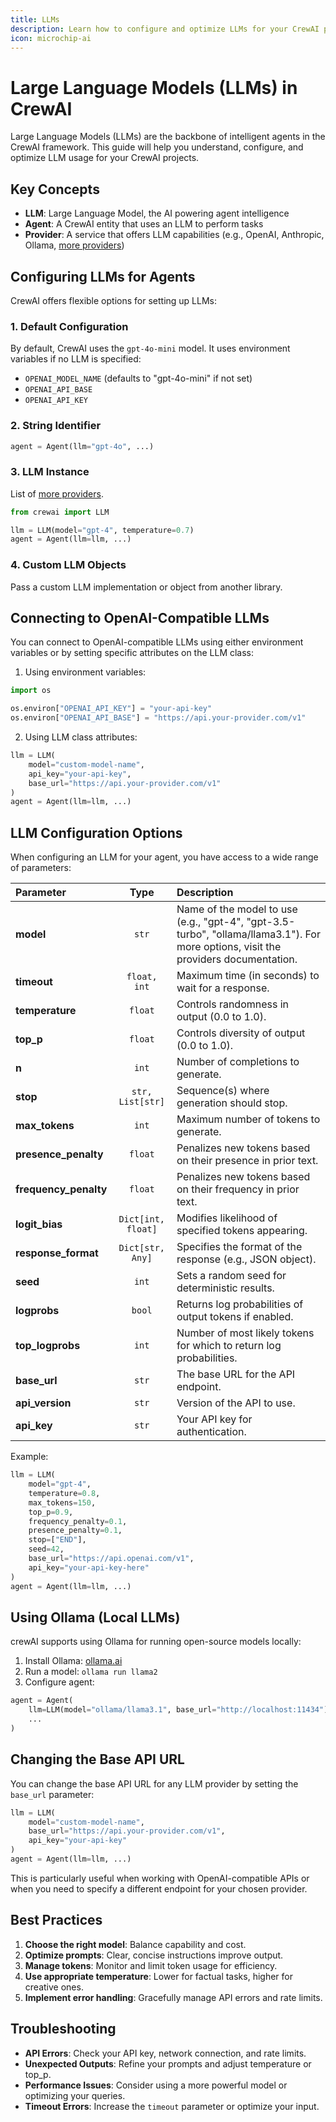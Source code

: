 ```yaml
---
title: LLMs
description: Learn how to configure and optimize LLMs for your CrewAI projects.
icon: microchip-ai
---
```


# Large Language Models (LLMs) in CrewAI

Large Language Models (LLMs) are the backbone of intelligent agents in the CrewAI framework. This guide will help you understand, configure, and optimize LLM usage for your CrewAI projects.

## Key Concepts

- **LLM**: Large Language Model, the AI powering agent intelligence
- **Agent**: A CrewAI entity that uses an LLM to perform tasks
- **Provider**: A service that offers LLM capabilities (e.g., OpenAI, Anthropic, Ollama, [more providers](https://docs.litellm.ai/docs/providers))

## Configuring LLMs for Agents

CrewAI offers flexible options for setting up LLMs:

### 1. Default Configuration

By default, CrewAI uses the `gpt-4o-mini` model. It uses environment variables if no LLM is specified:
- `OPENAI_MODEL_NAME` (defaults to "gpt-4o-mini" if not set)
- `OPENAI_API_BASE`
- `OPENAI_API_KEY`

### 2. String Identifier

```python Code
agent = Agent(llm="gpt-4o", ...)
```

### 3. LLM Instance

List of [more providers](https://docs.litellm.ai/docs/providers).

```python Code
from crewai import LLM

llm = LLM(model="gpt-4", temperature=0.7)
agent = Agent(llm=llm, ...)
```

### 4. Custom LLM Objects

Pass a custom LLM implementation or object from another library.

## Connecting to OpenAI-Compatible LLMs

You can connect to OpenAI-compatible LLMs using either environment variables or by setting specific attributes on the LLM class:

1. Using environment variables:

```python Code
import os

os.environ["OPENAI_API_KEY"] = "your-api-key"
os.environ["OPENAI_API_BASE"] = "https://api.your-provider.com/v1"
```

2. Using LLM class attributes:

```python Code
llm = LLM(
    model="custom-model-name",
    api_key="your-api-key",
    base_url="https://api.your-provider.com/v1"
)
agent = Agent(llm=llm, ...)
```

## LLM Configuration Options

When configuring an LLM for your agent, you have access to a wide range of parameters:

| Parameter         | Type            | Description                                                                                      |
|:------------------|:---------------:|:-------------------------------------------------------------------------------------------------|
| **model**            | `str`             | Name of the model to use (e.g., "gpt-4", "gpt-3.5-turbo", "ollama/llama3.1"). For more options, visit the providers documentation. |
| **timeout**          | `float, int`      | Maximum time (in seconds) to wait for a response.                                                |
| **temperature**      | `float`           | Controls randomness in output (0.0 to 1.0).                                                      |
| **top_p**            | `float`           | Controls diversity of output (0.0 to 1.0).                                                       |
| **n**                | `int`             | Number of completions to generate.                                                               |
| **stop**             | `str, List[str]`  | Sequence(s) where generation should stop.                                                        |
| **max_tokens**       | `int`             | Maximum number of tokens to generate.                                                            |
| **presence_penalty** | `float`           | Penalizes new tokens based on their presence in prior text.                                      |
| **frequency_penalty**| `float`           | Penalizes new tokens based on their frequency in prior text.                                     |
| **logit_bias**       | `Dict[int, float]`| Modifies likelihood of specified tokens appearing.                                              |
| **response_format**  | `Dict[str, Any]`  | Specifies the format of the response (e.g., JSON object).                                        |
| **seed**             | `int`             | Sets a random seed for deterministic results.                                                    |
| **logprobs**         | `bool`            | Returns log probabilities of output tokens if enabled.                                           |
| **top_logprobs**     | `int`             | Number of most likely tokens for which to return log probabilities.                              |
| **base_url**         | `str`             | The base URL for the API endpoint.                                                               |
| **api_version**      | `str`             | Version of the API to use.                                                                       |
| **api_key**          | `str`             | Your API key for authentication.                                                                 |


Example:

```python Code
llm = LLM(
    model="gpt-4",
    temperature=0.8,
    max_tokens=150,
    top_p=0.9,
    frequency_penalty=0.1,
    presence_penalty=0.1,
    stop=["END"],
    seed=42,
    base_url="https://api.openai.com/v1",
    api_key="your-api-key-here"
)
agent = Agent(llm=llm, ...)
```
## Using Ollama (Local LLMs)

crewAI supports using Ollama for running open-source models locally:

1. Install Ollama: [ollama.ai](https://ollama.ai/)
2. Run a model: `ollama run llama2`
3. Configure agent:

```python Code
agent = Agent(
    llm=LLM(model="ollama/llama3.1", base_url="http://localhost:11434"),
    ...
)
```

## Changing the Base API URL

You can change the base API URL for any LLM provider by setting the `base_url` parameter:

```python Code
llm = LLM(
    model="custom-model-name",
    base_url="https://api.your-provider.com/v1",
    api_key="your-api-key"
)
agent = Agent(llm=llm, ...)
```

This is particularly useful when working with OpenAI-compatible APIs or when you need to specify a different endpoint for your chosen provider.

## Best Practices

1. **Choose the right model**: Balance capability and cost.
2. **Optimize prompts**: Clear, concise instructions improve output.
3. **Manage tokens**: Monitor and limit token usage for efficiency.
4. **Use appropriate temperature**: Lower for factual tasks, higher for creative ones.
5. **Implement error handling**: Gracefully manage API errors and rate limits.

## Troubleshooting

- **API Errors**: Check your API key, network connection, and rate limits.
- **Unexpected Outputs**: Refine your prompts and adjust temperature or top_p.
- **Performance Issues**: Consider using a more powerful model or optimizing your queries.
- **Timeout Errors**: Increase the `timeout` parameter or optimize your input.